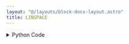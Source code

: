 ```yaml
---
layout: "@/layouts/block-docs-layout.astro"
title: LINSPACE
---
```



<PythonDocsDisplay docstring={docstring} />
<AppDisplay app={app} />

<details>
<summary>Python Code</summary>
```python
import numpy as np
from flojoy import flojoy, Vector, OrderedPair
from typing import Optional


@flojoy
def LINSPACE(
    default: Optional[OrderedPair | Vector] = None,
    start: float = 10,
    end: float = 0,
    step: int = 1000,
) -> Vector:
    """The LINSPACE node generates data spaced evenly between two points.

    It uses the 'linspace' numpy function. It is useful for generating an x-axis for the OrderedPair data type.

    Inputs
    ------
    default : OrderedPair
        Optional input in case LINSPACE is used in a loop. Not used.

    Parameters
    ----------
    start : float
        The start point of the data.
    end : float
        The end point of the data.
    step : float
        The number of points in the vector.

    Returns
    -------
    Vector
        v: the vector between 'start' and 'end' with a 'step' number of points.
    """

    v = np.linspace(start, end, step)
    return Vector(v=v)

```
[Find this Flojoy Block on GitHub](https://github.com/flojoy-ai/blocks/blob/main/blocks/GENERATORS/SIMULATIONS/LINSPACE/LINSPACE.py)
</details>


## Example
